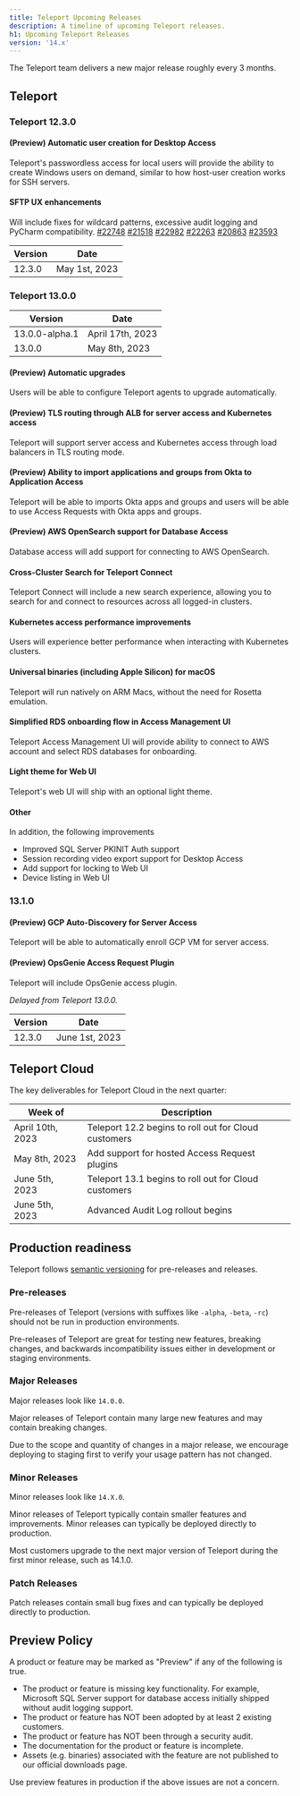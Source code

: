 ```yaml
---
title: Teleport Upcoming Releases
description: A timeline of upcoming Teleport releases.
h1: Upcoming Teleport Releases
version: '14.x'
---
```


The Teleport team delivers a new major release roughly every 3 months.

## Teleport

### Teleport 12.3.0

#### (Preview) Automatic user creation for Desktop Access

Teleport's passwordless access for local users will provide the ability to
create Windows users on demand, similar to how host-user creation works for SSH
servers.

#### SFTP UX enhancements

Will include fixes for wildcard patterns, excessive audit logging and PyCharm
compatibility. [#22748](https://github.com/gravitational/teleport/issues/22748)
[#21518](https://github.com/gravitational/teleport/issues/21518)
[#22982](https://github.com/gravitational/teleport/issues/22982)
[#22263](https://github.com/gravitational/teleport/issues/22263)
[#20863](https://github.com/gravitational/teleport/issues/20863)
[#23593](https://github.com/gravitational/teleport/issues/23593)

| Version | Date          |
| ------- | ------------- |
| 12.3.0  | May 1st, 2023 |

### Teleport 13.0.0

| Version        | Date             |
| -------------- | ---------------- |
| 13.0.0-alpha.1 | April 17th, 2023 |
| 13.0.0         | May 8th, 2023    |

#### (Preview) Automatic upgrades

Users will be able to configure Teleport agents to upgrade automatically.

#### (Preview) TLS routing through ALB for server access and Kubernetes access

Teleport will support server access and Kubernetes access through load
balancers in TLS routing mode.

#### (Preview) Ability to import applications and groups from Okta to Application Access

Teleport will be able to imports Okta apps and groups and users will be able to
use Access Requests with Okta apps and groups.

#### (Preview) AWS OpenSearch support for Database Access

Database access will add support for connecting to AWS OpenSearch.

#### Cross-Cluster Search for Teleport Connect

Teleport Connect will include a new search experience, allowing you to search
for and connect to resources across all logged-in clusters.

#### Kubernetes access performance improvements

Users will experience better performance when interacting with Kubernetes clusters.

#### Universal binaries (including Apple Silicon) for macOS

Teleport will run natively on ARM Macs, without the need for Rosetta emulation.

#### Simplified RDS onboarding flow in Access Management UI

Teleport Access Management UI will provide ability to connect to AWS account
and select RDS databases for onboarding.

#### Light theme for Web UI

Teleport's web UI will ship with an optional light theme.

#### Other

In addition, the following improvements

- Improved SQL Server PKINIT Auth support
- Session recording video export support for Desktop Access
- Add support for locking to Web UI
- Device listing in Web UI

### 13.1.0

#### (Preview) GCP Auto-Discovery for Server Access

Teleport will be able to automatically enroll GCP VM for server access.

#### (Preview) OpsGenie Access Request Plugin

Teleport will include OpsGenie access plugin.

*Delayed from Teleport 13.0.0.*

| Version | Date           |
| ------- | -------------- |
| 12.3.0  | June 1st, 2023 |

## Teleport Cloud

The key deliverables for Teleport Cloud in the next quarter:

| Week of          | Description                                          |
| ---------------- | ---------------------------------------------------- |
| April 10th, 2023 | Teleport 12.2 begins to roll out for Cloud customers |
| May 8th, 2023    | Add support for hosted Access Request plugins        |
| June 5th, 2023   | Teleport 13.1 begins to roll out for Cloud customers |
| June 5th, 2023   | Advanced Audit Log rollout begins                    |

## Production readiness

Teleport follows [semantic versioning](https://semver.org) for pre-releases and
releases.

### Pre-releases

Pre-releases of Teleport (versions with suffixes like `-alpha`, `-beta`, `-rc`)
should not be run in production environments.

Pre-releases of Teleport are great for testing new features, breaking changes,
and backwards incompatibility issues either in development or staging
environments.

### Major Releases

Major releases look like `14.0.0`.

Major releases of Teleport contain many large new features and may contain
breaking changes.

Due to the scope and quantity of changes in a major release, we encourage
deploying to staging first to verify your usage pattern has not changed.

### Minor Releases

Minor releases look like `14.X.0`.

Minor releases of Teleport typically contain smaller features and improvements.
Minor releases can typically be deployed directly to production.

Most customers upgrade to the next major version of Teleport during the first
minor release, such as 14.1.0.

### Patch Releases

Patch releases contain small bug fixes and can typically be deployed directly
to production.

## Preview Policy

A product or feature may be marked as "Preview" if any of the following is
true.

- The product or feature is missing key functionality. For example, Microsoft
  SQL Server support for database access initially shipped without audit
  logging support.
- The product or feature has NOT been adopted by at least 2 existing customers.
- The product or feature has NOT been through a security audit.
- The documentation for the product or feature is incomplete.
- Assets (e.g. binaries) associated with the feature are not published to our
  official downloads page.

Use preview features in production if the above issues are not a concern.
